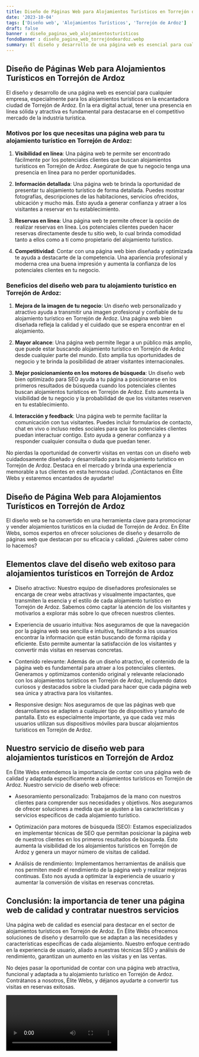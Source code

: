 ```yaml
---
title: Diseño de Páginas Web para Alojamientos Turísticos en Torrejón de Ardoz
date: '2023-10-04'
tags: ['Diseño web', 'Alojamientos Turísticos', 'Torrejón de Ardoz']
draft: false
banner : diseño_paginas_web_alojamientosturísticos
fondoBanner : diseño_pagina_web_torrejóndeardoz.webp
summary: El diseño y desarrollo de una página web es esencial para cualquier empresa, especialmente para los alojamientos turísticos en la encantadora ciudad de Torrejón de Ardoz. En la era digital actual, tener una presencia en línea sólida y atractiva es fundamental para destacarse en el competitivo mercado de la industria turística.
---
```


## Diseño de Páginas Web para Alojamientos Turísticos en Torrejón de Ardoz

El diseño y desarrollo de una página web es esencial para cualquier empresa, especialmente para los alojamientos turísticos en la encantadora ciudad de Torrejón de Ardoz. En la era digital actual, tener una presencia en línea sólida y atractiva es fundamental para destacarse en el competitivo mercado de la industria turística.

### Motivos por los que necesitas una página web para tu alojamiento turístico en Torrejón de Ardoz:

1. **Visibilidad en línea**: Una página web te permite ser encontrado fácilmente por los potenciales clientes que buscan alojamientos turísticos en Torrejón de Ardoz. Asegúrate de que tu negocio tenga una presencia en línea para no perder oportunidades.

2. **Información detallada**: Una página web te brinda la oportunidad de presentar tu alojamiento turístico de forma detallada. Puedes mostrar fotografías, descripciones de las habitaciones, servicios ofrecidos, ubicación y mucho más. Esto ayuda a generar confianza y atraer a los visitantes a reservar en tu establecimiento.

3. **Reservas en línea**: Una página web te permite ofrecer la opción de realizar reservas en línea. Los potenciales clientes pueden hacer reservas directamente desde tu sitio web, lo cual brinda comodidad tanto a ellos como a ti como propietario del alojamiento turístico.

4. **Competitividad**: Contar con una página web bien diseñada y optimizada te ayuda a destacarte de la competencia. Una apariencia profesional y moderna crea una buena impresión y aumenta la confianza de los potenciales clientes en tu negocio.

### Beneficios del diseño web para tu alojamiento turístico en Torrejón de Ardoz:

1. **Mejora de la imagen de tu negocio**: Un diseño web personalizado y atractivo ayuda a transmitir una imagen profesional y confiable de tu alojamiento turístico en Torrejón de Ardoz. Una página web bien diseñada refleja la calidad y el cuidado que se espera encontrar en el alojamiento.

2. **Mayor alcance**: Una página web permite llegar a un público más amplio, que puede estar buscando alojamiento turístico en Torrejón de Ardoz desde cualquier parte del mundo. Esto amplía tus oportunidades de negocio y te brinda la posibilidad de atraer visitantes internacionales.

3. **Mejor posicionamiento en los motores de búsqueda**: Un diseño web bien optimizado para SEO ayuda a tu página a posicionarse en los primeros resultados de búsqueda cuando los potenciales clientes buscan alojamientos turísticos en Torrejón de Ardoz. Esto aumenta la visibilidad de tu negocio y la probabilidad de que los visitantes reserven en tu establecimiento.

4. **Interacción y feedback**: Una página web te permite facilitar la comunicación con tus visitantes. Puedes incluir formularios de contacto, chat en vivo o incluso redes sociales para que los potenciales clientes puedan interactuar contigo. Esto ayuda a generar confianza y a responder cualquier consulta o duda que puedan tener.

No pierdas la oportunidad de convertir visitas en ventas con un diseño web cuidadosamente diseñado y desarrollado para tu alojamiento turístico en Torrejón de Ardoz. Destaca en el mercado y brinda una experiencia memorable a tus clientes en esta hermosa ciudad. ¡Contáctanos en Élite Webs y estaremos encantados de ayudarte!

<GifSeo />

<Cta />

## Diseño de Página Web para Alojamientos Turísticos en Torrejón de Ardoz

El diseño web se ha convertido en una herramienta clave para promocionar y vender alojamientos turísticos en la ciudad de Torrejón de Ardoz. En Élite Webs, somos expertos en ofrecer soluciones de diseño y desarrollo de páginas web que destacan por su eficacia y calidad. ¿Quieres saber cómo lo hacemos?

## Elementos clave del diseño web exitoso para alojamientos turísticos en Torrejón de Ardoz

- Diseño atractivo: Nuestro equipo de diseñadores profesionales se encarga de crear webs atractivas y visualmente impactantes, que transmiten la esencia y el estilo de cada alojamiento turístico en Torrejón de Ardoz. Sabemos cómo captar la atención de los visitantes y motivarlos a explorar más sobre lo que ofrecen nuestros clientes.

- Experiencia de usuario intuitiva: Nos aseguramos de que la navegación por la página web sea sencilla e intuitiva, facilitando a los usuarios encontrar la información que están buscando de forma rápida y eficiente. Esto permite aumentar la satisfacción de los visitantes y convertir más visitas en reservas concretas.

- Contenido relevante: Además de un diseño atractivo, el contenido de la página web es fundamental para atraer a los potenciales clientes. Generamos y optimizamos contenido original y relevante relacionado con los alojamientos turísticos en Torrejón de Ardoz, incluyendo datos curiosos y destacados sobre la ciudad para hacer que cada página web sea única y atractiva para los visitantes.

- Responsive design: Nos aseguramos de que las páginas web que desarrollamos se adapten a cualquier tipo de dispositivo y tamaño de pantalla. Esto es especialmente importante, ya que cada vez más usuarios utilizan sus dispositivos móviles para buscar alojamientos turísticos en Torrejón de Ardoz.

## Nuestro servicio de diseño web para alojamientos turísticos en Torrejón de Ardoz

En Élite Webs entendemos la importancia de contar con una página web de calidad y adaptada específicamente a alojamientos turísticos en Torrejón de Ardoz. Nuestro servicio de diseño web ofrece:

- Asesoramiento personalizado: Trabajamos de la mano con nuestros clientes para comprender sus necesidades y objetivos. Nos aseguramos de ofrecer soluciones a medida que se ajusten a las características y servicios específicos de cada alojamiento turístico.

- Optimización para motores de búsqueda (SEO): Estamos especializados en implementar técnicas de SEO que permitan posicionar la página web de nuestros clientes en los primeros resultados de búsqueda. Esto aumenta la visibilidad de los alojamientos turísticos en Torrejón de Ardoz y genera un mayor número de visitas de calidad.

- Análisis de rendimiento: Implementamos herramientas de análisis que nos permiten medir el rendimiento de la página web y realizar mejoras continuas. Esto nos ayuda a optimizar la experiencia de usuario y aumentar la conversión de visitas en reservas concretas.

## Conclusión: la importancia de tener una página web de calidad y contratar nuestros servicios

Una página web de calidad es esencial para destacar en el sector de alojamientos turísticos en Torrejón de Ardoz. En Élite Webs ofrecemos soluciones de diseño y desarrollo que se adaptan a las necesidades y características específicas de cada alojamiento. Nuestro enfoque centrado en la experiencia de usuario, aliado a nuestras técnicas SEO y análisis de rendimiento, garantizan un aumento en las visitas y en las ventas.

No dejes pasar la oportunidad de contar con una página web atractiva, funcional y adaptada a tu alojamiento turístico en Torrejón de Ardoz. Contrátanos a nosotros, Élite Webs, y déjanos ayudarte a convertir tus visitas en reservas exitosas.

<Video />

<CtaBot job='Alojamientos Turísticos' city='Torrejón de Ardoz'/>

<Gmaps query='Torrejón de Ardoz+españa+maps' />